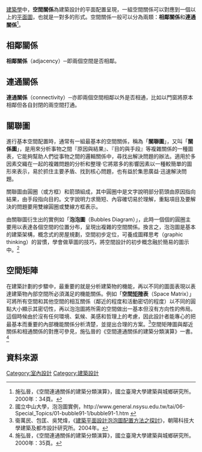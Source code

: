 [[建築學|建築學]]中，'''空間關係'''為建築設計的平面配置呈現，一組空間關係可以對應到一個以上的[[平面圖_(建築)|平面圖]]，也就是一對多的形式。空間關係一般可以分為兩類：'''相鄰關係'''和'''連通關係'''<ref>施弘晉，《空間連通關係的建築分類演算》，國立臺灣大學建築與城鄉硏究所。2000年：34頁。</ref>。

==相鄰關係==
'''相鄰關係'''（adjacency）─即兩個空間是否相鄰。

==連通關係==
'''連通關係'''（connectivity）─亦即兩個空間相鄰以外是否相通，比如以門窗將原本相鄰但各自封閉的兩空間打通。

==關聯圖==

進行基本空間配置時，通常有一組最基本的空間關係，稱為「'''關聯圖'''」，又叫「'''關係圖'''」，是用來分析事物之間『原因與結果』、『目的與手段』等複雜關係的一種圖表，它能夠幫助人們從事物之間的邏輯關係中，尋找出解決問題的辦法。適用於多因素交織在一起的複雜問題的分析和整理·它將眾多的影響因素以一種較簡單的圖形來表示，易於抓住主要矛盾、找到核心問題，也有益於集思廣益·迅速解決問題。

關聯圖由圓圈（或方框）和箭頭組成，其中圓圈中是文字說明部分箭頭由原因指向結果，由手段指向目的。文字說明力求簡短、內容確切易於理解，重點項目及要解決的問題要用雙線圓圈或雙線方框表示。

由關聯圖衍生出的實例如「'''泡泡圖'''（Bubbles Diagram）」，此時一個個的圓圈主要用以表達各個空間的位置分布，呈現出複雜的空間關係。換言之，泡泡圖是基本的建築架構，概念式的房屋規劃，空間初步定位，可養成圖釋思考（graphic thinking）的習慣，學會做草圖的技巧，將空間設計的初步概念融於簡易的圖示中。<ref>國立中山大學，泡泡圖實例，http://www.general.nsysu.edu.tw/tai/06-Special_Topics/01-bubble91-1/bubble91-1.htm {{Wayback|url=http://www.general.nsysu.edu.tw/tai/06-Special_Topics/01-bubble91-1/bubble91-1.htm |date=20041128084436 }}</ref>

==空間矩陣==
在建築計劃的步驟中，最重要的就是分析建築物的機能，再以不同的圖面表現以表達建築物內部空間所必須滿足的機能關係。例如「'''空間[[矩陣|矩陣]]表'''（Space  Matrix）」可將所有空間和其他空間的相互關係（鄰近的程度和活動密切的程度）以不同的圓點大小顯示其密切性，再以泡泡圖將所需的空間做出一基本但沒有方向性的佈局。這個時候由於沒有任何環境、氣候、美感和哲理上的考慮，因此設計者能專心的把最基本而重要的內部機能關係分析清楚，並提出合理的方案。<ref>衛萬民、包匡、吳梵煒，《[http://163.17.26.250/~conn/download/big/download/2004-design_4_2_fulltext.pdf 建築平面設計泡泡圖配置方法之探討]{{dead link|date=2018年4月 |bot=InternetArchiveBot |fix-attempted=yes }}》，朝陽科技大學建築及都市設計研究所。2004年。</ref>空間矩陣圖與鄰近關係和相通關係的對應可參見，施弘晉的《空間連通關係的建築分類演算》一書。<ref>施弘晉，《空間連通關係的建築分類演算》，國立臺灣大學建築與城鄉硏究所。2000年：35頁。</ref>

==資料來源==
<references/>
[[Category:室內設計|Category:室內設計]]
[[Category:建築設計|Category:建築設計]]